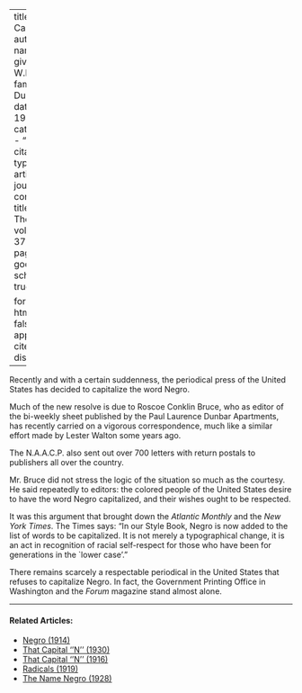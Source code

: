 
---
title: 'The Capital N'
author:
  - name:
      given: W.E.B.
      family: Du Bois
date: May 1930
categories: 
  - ""
citation: 
  type: article-journal
  container-title: The Crisis
  volume: 37
  issue: 5
  page: 172
google-scholar: true

format:
  html:
    toc: false
    appendix-cite-as: display
---


Recently and with a certain suddenness, the periodical press of the United States has decided to capitalize the word Negro.



Much of the new resolve is due to Roscoe Conklin Bruce, who as editor of the bi-weekly sheet published by the Paul Laurence Dunbar Apartments, has recently carried on a vigorous correspondence, much like a similar effort made by Lester Walton some years ago.

The N.A.A.C.P. also sent out over 700 letters with return postals to publishers all over the country.

Mr. Bruce did not stress the logic of the situation so much as the courtesy. He said repeatedly to editors: the colored people of the United States desire to have the word Negro capitalized, and their wishes ought to be respected.

It was this argument that brought down the *Atlantic Monthly* and the *New York Times*. The Times says: "In our Style Book, Negro is now added to the list of words to be capitalized. It is not merely a typographical change, it is an act in recognition of racial self-respect for those who have been for generations in the `lower case'."

There remains scarcely a respectable periodical in the United States that refuses to capitalize Negro. In fact, the Government Printing Office in Washington and the *Forum* magazine stand almost alone.

<!-- Similar articles start here -->

<hr>
#### Related Articles:

* [Negro (1914)](/Volumes/09/02/negro.html)
* [That Capital ''N'' (1930)](/Volumes/37/02/that_capital_n.html)
* [That Capital ''N'' (1916)](/Volumes/11/04/that_capital_n.html)
* [Radicals (1919)](/Volumes/19/02/radicals.html)
* [The Name Negro (1928)](/Volumes/35/03/name_negro.html)

<!-- Similar articles end here -->